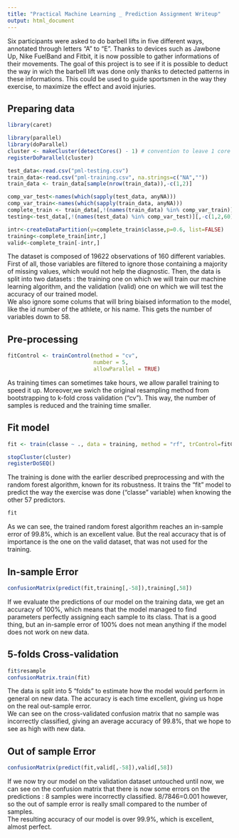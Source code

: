 ---
title: "Practical Machine Learning _ Prediction Assignment Writeup"
output: html_document
---

Six participants were asked to do barbell lifts in five different ways, annotated through letters "A" to "E". Thanks to devices such as Jawbone Up, Nike FuelBand and Fitbit, it is now possible to gather informations of their movements. The goal of this project is to see if it is possible to deduct the way in wich the barbell lift was done only thanks to detected patterns in these informations. This could be used to guide sportsmen in the way they exercise, to maximize the effect and avoid injuries.

## Preparing data
```{r read dataset}
library(caret)

library(parallel)
library(doParallel)
cluster <- makeCluster(detectCores() - 1) # convention to leave 1 core for OS
registerDoParallel(cluster)

test_data<-read.csv("pml-testing.csv")
train_data<-read.csv("pml-training.csv", na.strings=c("NA",""))
train_data <- train_data[sample(nrow(train_data)),-c(1,2)]

comp_var_test<-names(which(sapply(test_data, anyNA)))
comp_var_train<-names(which(sapply(train_data, anyNA)))
complete_train <- train_data[,!(names(train_data) %in% comp_var_train)]
testing<-test_data[,!(names(test_data) %in% comp_var_test)][,-c(1,2,60)]

intr<-createDataPartition(y=complete_train$classe,p=0.6, list=FALSE)
training<-complete_train[intr,]
valid<-complete_train[-intr,]
```

The dataset is composed of 19622 observations of 160 different variables. First of all, those variables are filtered to ignore those containing a majority of missing values, which would not help the diagnostic. Then, the data is split into two datasets : the training one on which we will train our machine learning algorithm, and the validation (valid) one on which we will test the accuracy of our trained model.  
We also ignore some colums that will bring biaised information to the model, like the id number of the athlete, or his name. This gets the number of variables down to 58.

## Pre-processing
```{r Pre-processing}
fitControl <- trainControl(method = "cv",
                           number = 5,
                           allowParallel = TRUE)
```
As training times can sometimes take hours, we allow parallel training to speed it up. Moreover,we swich the original resampling method from bootstrapping to k-fold cross validation ("cv"). This way, the number of samples is reduced and the training time smaller.


## Fit model
```{r Fit, cache=TRUE}
fit <- train(classe ~ ., data = training, method = "rf", trControl=fitControl)

stopCluster(cluster)
registerDoSEQ()
```
The training is done with the earlier described preprocessing and with the random forest algorithm, known for its robustness. It trains the "fit" model to predict the way the exercise was done ("classe" variable) when knowing the other 57 predictors.


```{r Evaluate}
fit

```
As we can see, the trained random forest algorithm reaches an in-sample error of 99.8%, which is an excellent value. But the real accuracy that is of importance is the one on the valid dataset, that was not used for the training. 

## In-sample Error
```{r}
confusionMatrix(predict(fit,training[,-58]),training[,58])
```
If we evaluate the predictions of our model on the training data, we get an accuracy of 100%, which means that the model managed to find parameters perfectly assigning each sample to its class. That is a good thing, but an in-sample error of 100% does not mean anything if the model does not work on new data.

## 5-folds Cross-validation
```{r}
fit$resample
confusionMatrix.train(fit)
```
The data is split into 5 "folds" to estimate how the model would perform in general on new data. The accuracy is each time excellent, giving us hope on the real out-sample error.  
We can see on the cross-validated confusion matrix that no sample was incorrectly classified, giving an average accuracy of 99.8%, that we hope to see as high with new data.

## Out of sample Error
```{r}
confusionMatrix(predict(fit,valid[,-58]),valid[,58])
```
If we now try our model on the validation dataset untouched until now, we can see on the confusion matrix that there is now some errors on the predictions : 8 samples were incorrectly classified. 8/7846=0.001 however, so the out of sample error is really small compared to the number of samples.   
The resulting accuracy of our model is over 99.9%, which is excellent, almost perfect. 

